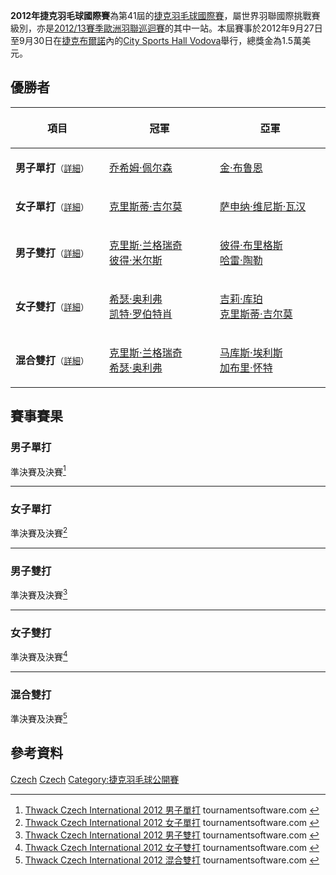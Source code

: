 {{noteTA|G1=Badminton}}
{{infobox badminton event
|name           = 2012年捷克羽毛球國際賽
|image          = 
|size           = 
|caption        =
|dates          = 2012年9月27日－9月30日
|number_edition = 第41屆
|level          = 4A
|prize_money    = 1.5萬美元
|location       = {{CZE}}[[布爾諾|布爾諾]]
|venue          = City Sports Hall Vodova
|previous       = 2011年捷克羽毛球國際賽 
|next           = 2013年捷克羽毛球國際賽
}}
'''2012年捷克羽毛球國際賽'''為第41屆的[[捷克羽毛球國際賽|捷克羽毛球國際賽]]，屬世界羽聯國際挑戰賽級別，亦是[[2012/13賽季歐洲羽聯巡迴賽|2012/13賽季歐洲羽聯巡迴賽]]的其中一站。本屆賽事於2012年9月27日至9月30日在[[捷克|捷克]][[布爾諾|布爾諾]]內的[[City_Sports_Hall_Vodova|City Sports Hall Vodova]]舉行，總獎金為1.5萬美元。

== 優勝者 ==
{| class=wikitable style="font-size:small"
!width="200"|項目
!width="250"|冠軍
!width="250"|亞軍
|-
|'''男子單打'''<small>（[[#男子單打|詳細]]）</small>
|{{flagicon|DEN}} [[乔希姆·佩尔森|乔希姆·佩尔森]]
|{{flagicon|DEN}} [[金·布鲁恩|金·布鲁恩]]
|-
|'''女子單打'''<small>（[[#女子單打|詳細]]）</small>
|{{flagicon|SCO}} [[克里斯蒂·吉尔莫|克里斯蒂·吉尔莫]]
|{{flagicon|FRA}} [[萨申纳·维尼斯·瓦汉|萨申纳·维尼斯·瓦汉]]
|-
|'''男子雙打'''<small>（[[#男子雙打|詳細]]）</small>
|{{flagicon|ENG}} [[克里斯·兰格瑞奇|克里斯·兰格瑞奇]]<br/>{{flagicon|ENG}} [[彼得·米尔斯|彼得·米尔斯]]
|{{flagicon|ENG}} [[彼得·布里格斯|彼得·布里格斯]]<br/>{{flagicon|ENG}} [[哈雷·陶勒|哈雷·陶勒]]
|-
|'''女子雙打'''<small>（[[#女子雙打|詳細]]）</small>
|{{flagicon|ENG}} [[希瑟·奥利弗|希瑟·奥利弗]]<br/>{{flagicon|ENG}} [[凯特·罗伯特肖|凯特·罗伯特肖]]
|{{flagicon|SCO}} [[吉莉·库珀|吉莉·库珀]]<br/>{{flagicon|SCO}} [[克里斯蒂·吉尔莫|克里斯蒂·吉尔莫]]
|-
|'''混合雙打'''<small>（[[#混合雙打|詳細]]）</small>
|{{flagicon|ENG}} [[克里斯·兰格瑞奇|克里斯·兰格瑞奇]]<br/>{{flagicon|ENG}} [[希瑟·奥利弗|希瑟·奥利弗]]
|{{flagicon|ENG}} [[马库斯·埃利斯|马库斯·埃利斯]]<br/>{{flagicon|ENG}} [[加布里·怀特|加布里·怀特]]
|}

== 賽事賽果 ==
=== 男子單打 ===
;準決賽及決賽<ref name="MS">[http://www.tournamentsoftware.com/sport/draw.aspx?id=37074BC1-2326-4CFB-9062-6403840BC164&draw=2 Thwack Czech International 2012 男子單打] {{Wayback|url=http://www.tournamentsoftware.com/sport/draw.aspx?id=37074BC1-2326-4CFB-9062-6403840BC164&draw=2 |date=20150814044146 }} tournamentsoftware.com {{en}}</ref>
{{4TeamBracket-Tennis3-v2
| team-width=200
| RD1-seed1=
| RD1-team1={{flagicon|DEN}} [[郭忠全|郭忠全]]
| RD1-score1-1=13
| RD1-score1-2=10
| RD1-score1-3=
| RD1-seed2=6
| RD1-team2='''{{flagicon|DEN}} [[乔希姆·佩尔森|乔希姆·佩尔森]]
| RD1-score2-1='''21
| RD1-score2-2='''21
| RD1-score2-3=

| RD1-seed3=5
| RD1-team3={{flagicon|NED}} [[迪基·帕尔亚玛|迪基·帕尔亚玛]]
| RD1-score3-1=17
| RD1-score3-2='''21
| RD1-score3-3=15
| RD1-seed4=Q
| RD1-team4='''{{flagicon|DEN}} [[金·布鲁恩|金·布鲁恩]]
| RD1-score4-1='''21
| RD1-score4-2=16
| RD1-score4-3='''21

| RD2-seed1=6
| RD2-team1='''{{flagicon|DEN}} [[乔希姆·佩尔森|乔希姆·佩尔森]]
| RD2-score1-1='''21
| RD2-score1-2='''21
| RD2-score1-3=
| RD2-seed2=Q
| RD2-team2={{flagicon|DEN}} [[金·布鲁恩|金·布鲁恩]]
| RD2-score2-1=11
| RD2-score2-2=10
| RD2-score2-3=
}}
----

=== 女子單打 ===
;準決賽及決賽<ref name="WS">[http://www.tournamentsoftware.com/sport/draw.aspx?id=37074BC1-2326-4CFB-9062-6403840BC164&draw=4 Thwack Czech International 2012 女子單打] tournamentsoftware.com {{en}}</ref>
{{4TeamBracket-Tennis3-v2
| team-width=200
| RD1-seed1=1
| RD1-team1={{flagicon|CZE}} [[克里斯蒂娜·加文霍尔特|克里斯蒂娜·加文霍尔特]]
| RD1-score1-1='''23
| RD1-score1-2=14
| RD1-score1-3=19
| RD1-seed2=7
| RD1-team2='''{{flagicon|SCO}} [[克里斯蒂·吉尔莫|克里斯蒂·吉尔莫]]
| RD1-score2-1=21
| RD1-score2-2='''21
| RD1-score2-3='''21

| RD1-seed3=4
| RD1-team3='''{{flagicon|FRA}} [[萨申纳·维尼斯·瓦汉|萨申纳·维尼斯·瓦汉]]
| RD1-score3-1='''21
| RD1-score3-2='''21
| RD1-score3-3=
| RD1-seed4=2
| RD1-team4={{flagicon|NZL}} [[陳潔英|陳潔英]]
| RD1-score4-1=16
| RD1-score4-2=8
| RD1-score4-3=

| RD2-seed1=7
| RD2-team1='''{{flagicon|SCO}} [[克里斯蒂·吉尔莫|克里斯蒂·吉尔莫]]
| RD2-score1-1='''21
| RD2-score1-2=10
| RD2-score1-3='''21
| RD2-seed2=4
| RD2-team2={{flagicon|FRA}} [[萨申纳·维尼斯·瓦汉|萨申纳·维尼斯·瓦汉]]
| RD2-score2-1=18
| RD2-score2-2='''21
| RD2-score2-3=13
}}
----

=== 男子雙打 ===
;準決賽及決賽<ref name="MD">[http://www.tournamentsoftware.com/sport/draw.aspx?id=37074BC1-2326-4CFB-9062-6403840BC164&draw=6 Thwack Czech International 2012 男子雙打] tournamentsoftware.com {{en}}</ref>
{{4TeamBracket-Tennis3-v2
| team-width=200
| RD1-seed1=1
| RD1-team1={{nowrap|{{flagicon|POL}} [[卢卡斯·莫伦|卢卡斯·莫伦]]<br/> {{flagicon|POL}} [[沃伊切赫·苏库德拉尔塞克|沃伊切赫·苏库德拉尔塞克]]}}
| RD1-score1-1='''21
| RD1-score1-2=18
| RD1-score1-3=13
| RD1-seed2=
| RD1-team2='''{{flagicon|ENG}} [[克里斯·兰格瑞奇|克里斯·兰格瑞奇]]<br/> {{flagicon|ENG}} [[彼得·米尔斯|彼得·米尔斯]]
| RD1-score2-1=12
| RD1-score2-2='''21
| RD1-score2-3='''21

| RD1-seed3=3
| RD1-team3={{flagicon|BEL}} [[马蒂耶斯·迪耶克斯|马蒂耶斯·迪耶克斯]]<br/> {{flagicon|BEL}} [[弗里克·戈林斯基|弗里克·戈林斯基]]
| RD1-score3-1=18
| RD1-score3-2=18
| RD1-score3-3=
| RD1-seed4=
| RD1-team4='''{{flagicon|ENG}} [[彼得·布里格斯|彼得·布里格斯]]<br/> {{flagicon|ENG}} [[哈雷·陶勒|哈雷·陶勒]]
| RD1-score4-1='''21
| RD1-score4-2='''21
| RD1-score4-3=

| RD2-seed1=
| RD2-team1='''{{flagicon|ENG}} [[克里斯·兰格瑞奇|克里斯·兰格瑞奇]]<br/> {{flagicon|ENG}} [[彼得·米尔斯|彼得·米尔斯]]
| RD2-score1-1='''21
| RD2-score1-2='''21
| RD2-score1-3=
| RD2-seed2=
| RD2-team2={{flagicon|ENG}} [[彼得·布里格斯|彼得·布里格斯]]<br/> {{flagicon|ENG}} [[哈雷·陶勒|哈雷·陶勒]]
| RD2-score2-1=14
| RD2-score2-2=16
| RD2-score2-3=
}}
----

=== 女子雙打 ===
;準決賽及決賽<ref name="WD">[http://www.tournamentsoftware.com/sport/draw.aspx?id=37074BC1-2326-4CFB-9062-6403840BC164&draw=9 Thwack Czech International 2012 女子雙打] tournamentsoftware.com {{en}}</ref>
{{4TeamBracket-Tennis3-v2
| team-width=200
| RD1-seed1=1
| RD1-team1={{flagicon|BEL}} [[施特菲·安妮斯|施特菲·安妮斯]]<br/> {{flagicon|BEL}} [[塞维琳·科尔维兰|塞维琳·科尔维兰]]
| RD1-score1-1=15
| RD1-score1-2=10
| RD1-score1-3=
| RD1-seed2=
| RD1-team2='''{{flagicon|ENG}} [[希瑟·奥利弗|希瑟·奥利弗]]<br/> {{flagicon|ENG}} [[凯特·罗伯特肖|凯特·罗伯特肖]]
| RD1-score2-1='''21
| RD1-score2-2='''21
| RD1-score2-3=

| RD1-seed3=3
| RD1-team3='''{{flagicon|SCO}} [[吉莉·库珀|吉莉·库珀]]<br/> {{flagicon|SCO}} [[克里斯蒂·吉尔莫|克里斯蒂·吉尔莫]]
| RD1-score3-1='''21
| RD1-score3-2='''21
| RD1-score3-3=
| RD1-seed4=2
| RD1-team4={{flagicon|POL}} [[卡米拉·奥古斯丁|卡米拉·奥古斯丁]]<br/> {{flagicon|POL}} [[阿格涅什卡·维特科夫斯卡|阿格涅什卡·维特科夫斯卡]]
| RD1-score4-1=7
| RD1-score4-2=16
| RD1-score4-3=

| RD2-seed1=
| RD2-team1='''{{flagicon|ENG}} [[希瑟·奥利弗|希瑟·奥利弗]]<br/> {{flagicon|ENG}} [[凯特·罗伯特肖|凯特·罗伯特肖]]
| RD2-score1-1='''21
| RD2-score1-2='''21
| RD2-score1-3=
| RD2-seed2=3
| RD2-team2={{flagicon|SCO}} [[吉莉·库珀|吉莉·库珀]]<br/> {{flagicon|SCO}} [[克里斯蒂·吉尔莫|克里斯蒂·吉尔莫]]
| RD2-score2-1=16
| RD2-score2-2=15
| RD2-score2-3=
}}
----

=== 混合雙打 ===
;準決賽及決賽<ref name="XD">[http://www.tournamentsoftware.com/sport/draw.aspx?id=37074BC1-2326-4CFB-9062-6403840BC164&draw=11 Thwack Czech International 2012 混合雙打] tournamentsoftware.com {{en}}</ref>
{{4TeamBracket-Tennis3-v2
| team-width=200
| RD1-seed1=
| RD1-team1={{flagicon|INA}} [[Viki_Indra_Okvana|Viki Indra Okvana]]<br/> {{flagicon|INA}} [[Gustiani_Megawati|Gustiani Megawati]]
| RD1-score1-1=6
| RD1-score1-2=8
| RD1-score1-3=
| RD1-seed2=PFQ
| RD1-team2='''{{flagicon|ENG}} [[克里斯·兰格瑞奇|克里斯·兰格瑞奇]]<br/> {{flagicon|ENG}} [[希瑟·奥利弗|希瑟·奥利弗]]
| RD1-score2-1='''21
| RD1-score2-2='''21
| RD1-score2-3=

| RD1-seed3=4
| RD1-team3={{flagicon|FRA}} [[罗南·拉巴尔|罗南·拉巴尔]]<br/> {{flagicon|FRA}} [[劳拉·舒瓦内|劳拉·舒瓦内]]
| RD1-score3-1=17
| RD1-score3-2=14
| RD1-score3-3=
| RD1-seed4=
| RD1-team4='''{{flagicon|ENG}} [[马库斯·埃利斯|马库斯·埃利斯]]<br/> {{flagicon|ENG}} [[加布里·怀特|加布里·怀特]]
| RD1-score4-1='''21
| RD1-score4-2='''21
| RD1-score4-3=

| RD2-seed1=PFQ
| RD2-team1='''{{flagicon|ENG}} [[克里斯·兰格瑞奇|克里斯·兰格瑞奇]]<br/> {{flagicon|ENG}} [[希瑟·奥利弗|希瑟·奥利弗]]
| RD2-score1-1='''22
| RD2-score1-2=''6
| RD2-score1-3=
| RD2-seed2=
| RD2-team2={{nowrap|{{flagicon|ENG}} [[马库斯·埃利斯|马库斯·埃利斯]]<br/> {{flagicon|ENG}} [[加布里·怀特|加布里·怀特]](中途退出)}}
| RD2-score2-1=20
| RD2-score2-2=''7
| RD2-score2-3=
}}

== 參考資料 ==
{{Reflist}}

[[Category:2012年世界羽聯國際挑戰賽|Czech]]
[[Category:2012/13賽季歐洲羽聯巡迴賽|Czech]]
[[Category:捷克羽毛球公開賽|Category:捷克羽毛球公開賽]]